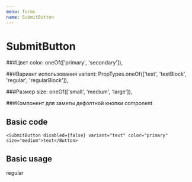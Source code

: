 ```yaml
---
menu: forms
name: SubmitButton
---
```



# SubmitButton

<Props of={SubmitButton} />

  ###Цвет
  color: oneOf(['primary', 'secondary']),
   
   
  ###Вариант использования
  variant: PropTypes.oneOf(['text', 'textBlock', 'regular', 'regularBlock']),
  
  
  ###Размер
  size: oneOf(['small', 'medium', 'large']),
  
  ###Компонент для заметы дефолтной кнопки
  component
  
## Basic code

```
<SubmitButton disabled={false} variant="text" color="primary" size="medium">text</Button>
```




## Basic usage
<Playground>
   <SubmitButton variant="regular" size="medium" color="primary">regular</SubmitButton>
</Playground>

